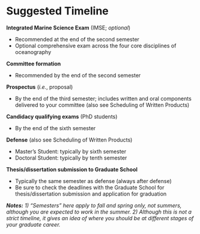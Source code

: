 # **Suggested Timeline**

**Integrated Marine Science Exam** (IMSE; *optional*)

- Recommended at the end of the second semester
- Optional comprehensive exam across the four core disciplines of oceanography

**Committee formation**

- Recommended by the end of the second semester

**Prospectus** (*i.e.*, proposal)

- By the end of the third semester; includes written and oral components delivered to your committee (also see Scheduling of Written Products)

**Candidacy qualifying exams** (PhD students)

- By the end of the sixth semester

**Defense** (also see Scheduling of Written Products)

- Master's Student: typically by sixth semester
- Doctoral Student: typically by tenth semester
 
**Thesis/dissertation submission to Graduate School**

- Typically the same semester as defense (always after defense)
- Be sure to check the deadlines with the Graduate School for thesis/dissertation submission and application for graduation
  
***Notes:*** *1) “Semesters” here apply to fall and spring only, not summers, although you are expected to work in the summer. 2) Although this is not a strict timeline, it gives an idea of where you should be at different stages of your graduate career.*
